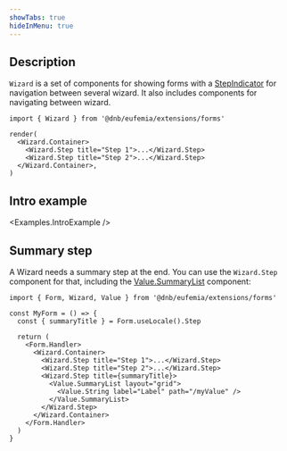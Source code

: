 ```yaml
---
showTabs: true
hideInMenu: true
---
```



## Description

`Wizard` is a set of components for showing forms with a [StepIndicator](/uilib/components/step-indicator/) for navigation between several wizard. It also includes components for navigating between wizard.

```tsx
import { Wizard } from '@dnb/eufemia/extensions/forms'

render(
  <Wizard.Container>
    <Wizard.Step title="Step 1">...</Wizard.Step>
    <Wizard.Step title="Step 2">...</Wizard.Step>
  </Wizard.Container>,
)
```

## Intro example

<Examples.IntroExample />

## Summary step

A Wizard needs a summary step at the end. You can use the `Wizard.Step` component for that, including the [Value.SummaryList](/uilib/extensions/forms/Value/SummaryList/) component:

```tsx
import { Form, Wizard, Value } from '@dnb/eufemia/extensions/forms'

const MyForm = () => {
  const { summaryTitle } = Form.useLocale().Step

  return (
    <Form.Handler>
      <Wizard.Container>
        <Wizard.Step title="Step 1">...</Wizard.Step>
        <Wizard.Step title="Step 2">...</Wizard.Step>
        <Wizard.Step title={summaryTitle}>
          <Value.SummaryList layout="grid">
            <Value.String label="Label" path="/myValue" />
          </Value.SummaryList>
        </Wizard.Step>
      </Wizard.Container>
    </Form.Handler>
  )
}
```
